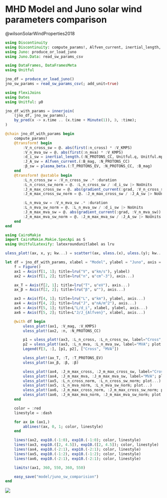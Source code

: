 # MHD Model and Juno solar wind parameters comparison

@wilsonSolarWindProperties2018

```julia
using Discontinuity
using Discontinuity: compute_params!, Alfven_current, inertial_length, gradient_current, uless, plasma_beta
using Juno: produce_or_load_juno
using Juno.Data: read_sw_params_csv
```

```julia
using DataFrames, DataFramesMeta
using Unitful

jno_df = produce_or_load_juno()
jno_sw_params = read_sw_params_csv(; add_unit=true)
```

```julia
using FlexiJoins
using Dates
using Unitful: μ0

jno_df_with_params = innerjoin(
    (jno_df, jno_sw_params),
    by_pred(x -> x.time .. (x.time + Minute(1)), ∋, :time);
)

@chain jno_df_with_params begin
    compute_params!
    @transform! begin
        :V_n_cross_sw = @. abs(first(:n_cross) * :V_KMPS)
        :V_n_mva_sw = @. abs(first(:n_mva) * :V_KMPS)
        :d_i_sw = inertial_length.(:N_PROTONS_CC, Unitful.q, Unitful.mp)
        :J_A_sw = Alfven_current.(:B_mag, :N_PROTONS_CC)
        :β_sw = plasma_beta.(:T_PROTONS_EV, :N_PROTONS_CC, :B_mag)
    end
    @transform! @astable begin
        :L_n_cross_sw = :V_n_cross_sw .* :duration
        :L_n_cross_sw_norm = @. :L_n_cross_sw / :d_i_sw |> NoUnits
        :J_m_max_cross_sw = @. abs(gradient_current(:grad, :V_n_cross_sw))
        :J_m_max_cross_sw_norm = @. :J_m_max_cross_sw / :J_A_sw |> NoUnits

        :L_n_mva_sw = :V_n_mva_sw .* :duration
        :L_n_mva_sw_norm = @. :L_n_mva_sw / :d_i_sw |> NoUnits
        :J_m_max_mva_sw = @. abs(gradient_current(:grad, :V_n_mva_sw))
        :J_m_max_mva_sw_norm = @. :J_m_max_mva_sw / :J_A_sw |> NoUnits
    end
end
```

```julia
using CairoMakie
import CairoMakie.Makie.SpecApi as S
using UnitfulLatexify: latexroundunitlabel as lru

uless_plot!(ax, x, y; kw...) = scatter!(ax, uless.(x), uless.(y); kw...)

let df = jno_df_with_params, xlabel = "Model", ylabel = "Juno", axis = (; xscale=log10, yscale=log10), plot = (; alpha=0.3)
    f = Figure()
    ax1 = Axis(f[1, 1]; title=lru("V", u"km/s"), ylabel)
    ax2 = Axis(f[1, 2]; title=lru("n", u"cm^-3"), axis...)

    ax_T = Axis(f[2, 1]; title=lru("T", u"eV"), axis...)
    ax_β = Axis(f[2, 2]; title=lru("β", u""), axis...)

    ax3 = Axis(f[4, 1]; title=lru("L", u"km"), ylabel, axis...)
    ax4 = Axis(f[4, 2]; title=lru("J", u"nA/m^2"), axis...)
    ax5 = Axis(f[5, 1]; title=L"L/d_i", xlabel, ylabel, axis...)
    ax6 = Axis(f[5, 2]; title=L"J/J_{Alfven}", xlabel, axis...)

    @with df begin
        uless_plot!(ax1, :V_mag, :V_KMPS)
        uless_plot!(ax2, :n, :N_PROTONS_CC)

        p1 = uless_plot!(ax3, :L_n_cross, :L_n_cross_sw, label="Cross"; plot...)
        p2 = uless_plot!(ax3, :L_n_mva, :L_n_mva_sw, label="MVA"; plot...)
        Legend(f[3, :], [p1, p2], ["Cross", "MVA"])

        uless_plot!(ax_T, :T, :T_PROTONS_EV)
        uless_plot!(ax_β, :β, :β)

        uless_plot!(ax4, :J_m_max_cross, :J_m_max_cross_sw, label="Cross"; plot...)
        uless_plot!(ax4, :J_m_max_mva, :J_m_max_mva_sw, label="MVA"; plot...)
        uless_plot!(ax5, :L_n_cross_norm, :L_n_cross_sw_norm; plot...)
        uless_plot!(ax5, :L_n_mva_norm, :L_n_mva_sw_norm; plot...)
        uless_plot!(ax6, :J_m_max_cross_norm, :J_m_max_cross_sw_norm; plot...)
        uless_plot!(ax6, :J_m_max_mva_norm, :J_m_max_mva_sw_norm; plot...)
    end

    color = :red
    linestyle = :dash

    for ax in (ax1,)
        ablines!(ax, 0, 1; color, linestyle)
    end

    lines!(ax2, exp10.(-1:0), exp10.(-1:0); color, linestyle)
    lines!(ax3, exp10.([2, 4.5]), exp10.([2, 4.5]); color, linestyle)
    lines!(ax4, exp10.(-2:1), exp10.(-2:1); color, linestyle)
    lines!(ax5, exp10.(-1:2), exp10.(-1:2); color, linestyle)
    lines!(ax6, exp10.(-2:1), exp10.(-2:1); color, linestyle)

    limits!(ax1, 360, 550, 360, 550)

    easy_save("model/juno_sw_comparision")
end
```


![](../figures/model/juno_sw_comparision.png)